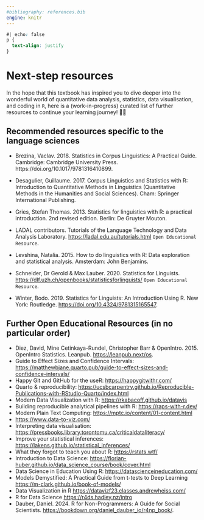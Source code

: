 ```yaml
---
#bibliography: references.bib
engine: knitr
---
```


```css
#| echo: false
p {
  text-align: justify
}
```

# Next-step resources {#sec-AppendixA}

In the hope that this textbook has inspired you to dive deeper into the wonderful world of quantitative data analysis, statistics, data visualisation, and coding in `R`, here is a (work-in-progress) curated list of further resources to continue your learning journey! 🚀✨

## Recommended resources specific to the language sciences

-   Brezina, Vaclav. 2018. Statistics in Corpus Linguistics: A Practical Guide. Cambridge: Cambridge University Press. https://doi.org/10.1017/9781316410899.

-   Desagulier, Guillaume. 2017. Corpus Linguistics and Statistics with R: Introduction to Quantitative Methods in Linguistics (Quantitative Methods in the Humanities and Social Sciences). Cham: Springer International Publishing.

-   Gries, Stefan Thomas. 2013. Statistics for linguistics with R: a practical introduction. 2nd revised edition. Berlin: De Gruyter Mouton.

-   LADAL contributors. Tutorials of the Language Technology and Data Analysis Laboratory. <https://ladal.edu.au/tutorials.html> `Open Educational Resource`.

-   Levshina, Natalia. 2015. How to do linguistics with R: Data exploration and statistical analysis. Amsterdam: John Benjamins.

-   Schneider, Dr Gerold & Max Lauber. 2020. Statistics for Linguists. <https://dlf.uzh.ch/openbooks/statisticsforlinguists/> `Open Educational Resource`.

-   Winter, Bodo. 2019. Statistics for Linguists: An Introduction Using R. New York: Routledge. [https://doi.org/10.4324/9781315165547](https://doi.org/10.1017/9781316410899).

## Further Open Educational Resources (in no particular order)

-   Diez, David, Mine Cetinkaya-Rundel, Christopher Barr & OpenIntro. 2015. OpenIntro Statistics. Leanpub. <https://leanpub.next/os>.
-   Guide to Effect Sizes and Confidence Intervals: <https://matthewbjane.quarto.pub/guide-to-effect-sizes-and-confidence-intervals/>
-   Happy Git and GitHub for the useR: <https://happygitwithr.com/>
-   Quarto & reproducibility: <https://ucsbcarpentry.github.io/Reproducible-Publications-with-RStudio-Quarto/index.html>
-   Modern Data Visualization with R: <https://rkabacoff.github.io/datavis>
-   Building reproducible analytical pipelines with R: <https://raps-with-r.dev/>
-   Modern Plain Text Computing: <https://mptc.io/content/01-content.html>
-   <https://www.data-to-viz.com/>
-   Interpreting data visualisation: <https://pressbooks.library.torontomu.ca/criticaldataliteracy/>
-   Improve your statistical inferences: <https://lakens.github.io/statistical_inferences/>
-   What they forgot to teach you about R: <https://rstats.wtf/>
-   Introduction to Data Science: <https://florian-huber.github.io/data_science_course/book/cover.html>
-   Data Science in Education Using R: <https://datascienceineducation.com/>
-   Models Demystified: A Practical Guide from t-tests to Deep Learning <https://m-clark.github.io/book-of-models/>
-   Data Visualization in R <https://datavizf23.classes.andrewheiss.com/>
-   R for Data Science <https://r4ds.hadley.nz/intro>
-   Dauber, Daniel. 2024. R for Non-Programmers: A Guide for Social Scientists. <https://bookdown.org/daniel_dauber_io/r4np_book/>.

